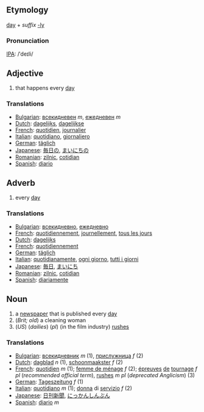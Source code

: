 == Etymology ==
[[day]] + ''suffix'' [[-ly]]

=== Pronunciation ===
[[IPA]]: /ˈdeɪli/

== Adjective ==

# that happens every [[day]]

=== Translations ===

*[[Bulgarian]]: [[всекидневен]] ''m'', [[ежедневен]] ''m''
*[[Dutch]]: [[dagelijks]], [[dagelijkse]]
*[[French]]: [[quotidien]], [[journalier]]
*[[Italian]]: [[quotidiano]], [[giornaliero]]
*[[German]]: [[täglich]]
*[[Japanese]]: [[毎日の]], [[まいにちの]]
*[[Romanian]]: [[zilnic]], [[cotidian]]
*[[Spanish]]: [[diario]]

== Adverb ==

# every [[day]]

=== Translations ===

*[[Bulgarian]]: [[всекидневно]], [[ежедневно]]
*[[French]]: [[quotidiennement]], [[journellement]], [[tous les jours]]
*[[Dutch]]: [[dagelijks]]
*[[French]]: [[quotidiennement]]
*[[German]]: [[täglich]]
*[[Italian]]: [[quotidianamente]], [[ogni giorno]], [[tutti i giorni]]
*[[Japanese]]: [[毎日]], [[まいにち]]
*[[Romanian]]: [[zilnic]], [[cotidian]]
*[[Spanish]]: [[diariamente]]

== Noun ==

# a [[newspaper]] that is published every [[day]]
# (''Brit; old'') a cleaning woman
# (''US'') (''dailies'') (''pl'') (in the film industry) [[rushes]]

===Translations===
*[[Bulgarian]]: [[всекидневник]] ''m'' (1), [[прислужница]] ''f'' (2)
*[[Dutch]]: [[dagblad]] ''n'' (1), [[schoonmaakster]] ''f'' (2)
*[[French]]: [[quotidien]] ''m'' (1); [[femme de ménage]] ''f'' (2); [[épreuves]] [[de]] [[tournage]] ''f pl'' (''recommended official term''), [[rushes]] ''m pl'' (''deprecated Anglicism'') (3)
*[[German]]: [[Tageszeitung]] ''f'' (1)
*[[Italian]]: [[quotidiano]] ''m'' (1); [[donna]] di [[servizio]] ''f'' (2)
*[[Japanese]]: [[日刊新聞]], [[にっかんしんぶん]]
*[[Spanish]]: [[diario]] ''m''